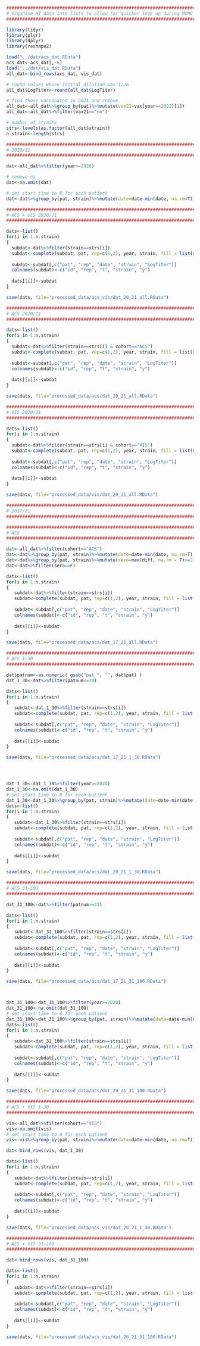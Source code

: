 ```{r}
################################################################################
# Organise HI data into lists to allow for quicker look up during MCMC
################################################################################

library(tidyr)
library(plyr)
library(dplyr)
library(reshape2)

load("../dat/acs_dat.RData")
acs_dat<-acs_dat[,-6]
load("../dat/vis_dat.RData")
all_dat<-bind_rows(acs_dat, vis_dat)

# round values where initial dilution was 1:26
all_dat$LogTiter<-round(all_dat$LogTiter)

# find those vaccinated in 2021 and remove
all_dat<-all_dat%>%group_by(pat)%>%mutate(vax21=vax[year==2021][1])
all_dat<-all_dat%>%filter(vax21=="no")

# number of strains
strs<-levels(as.factor(all_dat$strain))
n.strain<-length(strs)

################################################################################
# 2020/21
################################################################################

dat<-all_dat%>%filter(year>=2020)

# remove na
dat<-na.omit(dat)

# set start time to 0 for each patient
dat<-dat%>%group_by(pat, strain)%>%mutate(date=date-min(date, na.rm=T))

################################################################################
# ACS + VIS 2020/21
################################################################################

dats<-list()
for(i in 1:n.strain)
{
  subdat<-dat%>%filter(strain==strs[i])
  subdat<-complete(subdat, pat, rep=c(1,2), year, strain, fill = list(LogTiter = NA))
  
  subdat<-subdat[,c("pat", "rep", "date", "strain", "LogTiter")]
  colnames(subdat)<-c("id", "rep", "t", "strain", "y")
  
  dats[[i]]<-subdat
}

save(dats, file="processed_data/acs_vis/dat_20_21_all.RData")

################################################################################
# ACS 2020/21
################################################################################

dats<-list()
for(i in 1:n.strain)
{
  subdat<-dat%>%filter(strain==strs[i] & cohort=="ACS")
  subdat<-complete(subdat, pat, rep=c(1,2), year, strain, fill = list(LogTiter = NA))
  
  subdat<-subdat[,c("pat", "rep", "date", "strain", "LogTiter")]
  colnames(subdat)<-c("id", "rep", "t", "strain", "y")
  
  dats[[i]]<-subdat
}

save(dats, file="processed_data/acs/dat_20_21_all.RData")

################################################################################
# VIS 2020/21
################################################################################

dats<-list()
for(i in 1:n.strain)
{
  subdat<-dat%>%filter(strain==strs[i] & cohort=="VIS")
  subdat<-complete(subdat, pat, rep=c(1,2), year, strain, fill = list(LogTiter = NA))
  
  subdat<-subdat[,c("pat", "rep", "date", "strain", "LogTiter")]
  colnames(subdat)<-c("id", "rep", "t", "strain", "y")
  
  dats[[i]]<-subdat
}

save(dats, file="processed_data/vis/dat_20_21_all.RData")

################################################################################
# 2017/21
################################################################################

################################################################################
# ACS
################################################################################

dat<-all_dat%>%filter(cohort=="ACS")
dat<-dat%>%group_by(pat, strain)%>%mutate(date=date-min(date, na.rm=T))
dat<-dat%>%group_by(pat, strain)%>%mutate(sero=max(diff, na.rm = T)>=2)
dat<-dat%>%filter(sero==F)

dats<-list()
for(i in 1:n.strain)
{
   subdat<-dat%>%filter(strain==strs[i])
   subdat<-complete(subdat, pat, rep=c(1,2), year, strain, fill = list(LogTiter = NA))
   
   subdat<-subdat[,c("pat", "rep", "date", "strain", "LogTiter")]
   colnames(subdat)<-c("id", "rep", "t", "strain", "y")
   
   dats[[i]]<-subdat
}

save(dats, file="processed_data/acs/dat_17_21_all.RData")

################################################################################
# ACS 1-30
################################################################################

dat$patnum<-as.numeric( gsub("pat ", "", dat$pat) )
dat_1_30<-dat%>%filter(patnum<=30)

dats<-list()
for(i in 1:n.strain)
{
   subdat<-dat_1_30%>%filter(strain==strs[i])
   subdat<-complete(subdat, pat, rep=c(1,2), year, strain, fill = list(LogTiter = NA))
   
   subdat<-subdat[,c("pat", "rep", "date", "strain", "LogTiter")]
   colnames(subdat)<-c("id", "rep", "t", "strain", "y")
   
   dats[[i]]<-subdat
}

save(dats, file="processed_data/acs/dat_17_21_1_30.RData")




dat_1_30<-dat_1_30%>%filter(year>=2020)
dat_1_30<-na.omit(dat_1_30)
# set start time to 0 for each patient
dat_1_30<-dat_1_30%>%group_by(pat, strain)%>%mutate(date=date-min(date, na.rm=T))
dats<-list()
for(i in 1:n.strain)
{
   subdat<-dat_1_30%>%filter(strain==strs[i])
   subdat<-complete(subdat, pat, rep=c(1,2), year, strain, fill = list(LogTiter = NA))
   
   subdat<-subdat[,c("pat", "rep", "date", "strain", "LogTiter")]
   colnames(subdat)<-c("id", "rep", "t", "strain", "y")
   
   dats[[i]]<-subdat
}

save(dats, file="processed_data/acs/dat_20_21_1_30.RData")

################################################################################
# ACS 31-100
################################################################################

dat_31_100<-dat%>%filter(patnum>=31)

dats<-list()
for(i in 1:n.strain)
{
   subdat<-dat_31_100%>%filter(strain==strs[i])
   subdat<-complete(subdat, pat, rep=c(1,2), year, strain, fill = list(LogTiter = NA))
   
   subdat<-subdat[,c("pat", "rep", "date", "strain", "LogTiter")]
   colnames(subdat)<-c("id", "rep", "t", "strain", "y")
   
   dats[[i]]<-subdat
}

save(dats, file="processed_data/acs/dat_17_21_31_100.RData")



dat_31_100<-dat_31_100%>%filter(year>=2020)
dat_31_100<-na.omit(dat_31_100)
# set start time to 0 for each patient
dat_31_100<-dat_31_100%>%group_by(pat, strain)%>%mutate(date=date-min(date, na.rm=T))
dats<-list()
for(i in 1:n.strain)
{
   subdat<-dat_31_100%>%filter(strain==strs[i])
   subdat<-complete(subdat, pat, rep=c(1,2), year, strain, fill = list(LogTiter = NA))
   
   subdat<-subdat[,c("pat", "rep", "date", "strain", "LogTiter")]
   colnames(subdat)<-c("id", "rep", "t", "strain", "y")
   
   dats[[i]]<-subdat
}

save(dats, file="processed_data/acs/dat_20_21_31_100.RData")

################################################################################
# ACS + VIS 1-30
################################################################################

vis<-all_dat%>%filter(cohort=="VIS")
vis<-na.omit(vis)
# set start time to 0 for each patient
vis<-vis%>%group_by(pat, strain)%>%mutate(date=date-min(date, na.rm=T))

dat<-bind_rows(vis, dat_1_30)

dats<-list()
for(i in 1:n.strain)
{
   subdat<-dat%>%filter(strain==strs[i])
   subdat<-complete(subdat, pat, rep=c(1,2), year, strain, fill = list(LogTiter = NA))
   
   subdat<-subdat[,c("pat", "rep", "date", "strain", "LogTiter")]
   colnames(subdat)<-c("id", "rep", "t", "strain", "y")
   
   dats[[i]]<-subdat
}

save(dats, file="processed_data/acs_vis/dat_20_21_1_30.RData")

################################################################################
# ACS + VIS 31-100
################################################################################

dat<-bind_rows(vis, dat_31_100)

dats<-list()
for(i in 1:n.strain)
{
   subdat<-dat%>%filter(strain==strs[i])
   subdat<-complete(subdat, pat, rep=c(1,2), year, strain, fill = list(LogTiter = NA))
   
   subdat<-subdat[,c("pat", "rep", "date", "strain", "LogTiter")]
   colnames(subdat)<-c("id", "rep", "t", "strain", "y")
   
   dats[[i]]<-subdat
}

save(dats, file="processed_data/acs_vis/dat_20_21_31_100.RData")
```